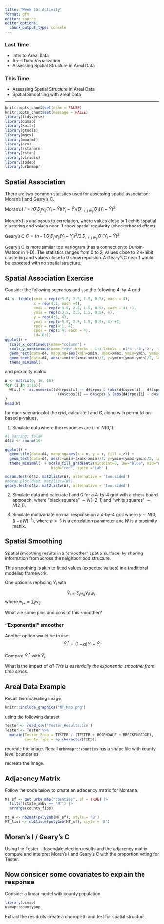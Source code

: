 ```yaml
---
title: "Week 15: Activity"
format: gfm
editor: source
editor_options: 
  chunk_output_type: console
---
```


### Last Time

- Intro to Areal Data
- Areal Data Visualization
- Assessing Spatial Structure in Areal Data

### This Time

- Assessing Spatial Structure in Areal Data
- Spatial Smoothing with Areal Data


---


```r
knitr::opts_chunk$set(echo = FALSE)
knitr::opts_chunk$set(message = FALSE)
library(tidyverse)
library(ggmap)
library(knitr)
library(gtools)
library(mgcv)
library(mnormt)
library(arm)
library(rstanarm)
library(rstan)
library(viridis)
library(spdep)
library(urbnmapr)

```



## Spatial Association

There are two common statistics used for assessing spatial association:
Moran's I and Geary's C.

\vfill

Moran's I
$I =n \sum_i \sum_j w_{ij} (Y_i - \bar{Y})(Y_j -\bar{Y}) / (\sum_{i\neq j \;w_{ij}})\sum_i(Y_i - \bar{Y})^2$

\vfill

Moran's I is analogous to correlation, where values close to 1 exhibit spatial clustering and values near -1 show spatial regularity (checkerboard effect).

\vfill

Geary's C
$C=(n-1)\sum_i \sum_j w_{ij}(Y_i-Y_j)^2 / 2(\sum_{i \neq j \; w_{ij}})\sum_i (Y_i - \bar{Y})^2$

\vfill

Geary's C is more similar to a variogram (has a connection to Durbin-Watson in 1-D). The statistics ranges from 0 to 2; values close to 2 exhibit clustering and values close to 0 show repulsion. A Geary's C near 1 would be expected with no spatial structure.

\vfill

## Spatial Association Exercise

Consider the following scenarios and use the following 4-by-4 grid

```r
d4 <- tibble(xmin = rep(c(3.5, 2.5, 1.5, 0.5), each = 4),
             x = rep(4:1, each =4),      
             xmax = rep(c(3.5, 2.5, 1.5, 0.5), each = 4) +1,
             ymin = rep(c(3.5, 2.5, 1.5, 0.5), 4), 
             y = rep(4:1, 4),
             ymax = rep(c(3.5, 2.5, 1.5, 0.5), 4) +1,
             rpos = rep(4:1, 4),
             cpos = rep(1:4, each = 4),
             id=16:1)
ggplot() + 
  scale_x_continuous(name="column") + 
  scale_y_continuous(name="row",breaks = 1:4,labels = c('4','3','2', '1') ) +
  geom_rect(data=d4, mapping=aes(xmin=xmin, xmax=xmax, ymin=ymin, ymax=ymax), color="black", alpha=0.05) +
  geom_text(data=d4, aes(x=xmin+(xmax-xmin)/2, y=ymin+(ymax-ymin)/2, label=id), size=4) +
  theme_minimal()
```

and proximity matrix 

```r
W <- matrix(0, 16, 16)
for (i in 1:16){
  W[i,] <- as.numeric((d4$rpos[i] == d4$rpos & (abs(d4$cpos[i] - d4$cpos) == 1)) | 
                        (d4$cpos[i] == d4$cpos & (abs(d4$rpos[i] - d4$rpos) == 1)))
}
head(W)
```
\vfill

for each scenario plot the grid, calculate I and G, along with permutation-based p-values.


1. Simulate data where the responses are i.i.d. N(0,1). 

```r
#| warning: false
d4$z <- rnorm(16)

ggplot() + 
  geom_tile(data=d4, mapping=aes(x = x, y = y, fill = z)) +
  geom_text(data=d4, aes(x=xmin+(xmax-xmin)/2, y=ymin+(ymax-ymin)/2, label=id), size=4) +
  theme_minimal() + scale_fill_gradient2(midpoint=0, low="blue", mid="white",
                     high="red", space ="Lab" )

moran.test(d4$z, mat2listw(W), alternative = 'two.sided')
#moran.plot(d4$z, mat2listw(W))
geary.test(d4$z, mat2listw(W), alternative = 'two.sided')
```


\vfill


2. Simulate data and calculate I and G for a 4-by-4 grid with a chess board approach, where "black squares" $\sim N(-2,1)$ and "white squares" $\sim N(2,1)$.


\vfill


3. Simulate multivariate normal response on a 4-by-4 grid where $y \sim N(0, (I- \rho W)^{-1})$, where $\rho = .3$ is a correlation parameter and $W$ is a proximity matrix.



## Spatial Smoothing

Spatial smoothing results in a "smoother" spatial surface, by sharing information from across the neighborhood structure.

\vfill

This smoothing is akin to fitted values (expected values) in a traditional modeling framework.

\vfill

One option is replacing $Y_i$ with

$$\hat{Y}_i = \sum_j w_{ij} Y_j / w_{i+}$$
where $w_{i+} = \sum_j w_{ij}$.


\vfill

What are some pros and cons of this smoother?

\vfill

### "Exponential" smoother

Another option would be to use:
$$\hat{Y}_i^* = (1 - \alpha) Y_i + \hat{Y}_i$$

\vfill

Compare $\hat{Y}_i^*$ with $\hat{Y}_i$.

\vfill

What is the impact of $\alpha?$ _This is essentially the exponential smoother from time series._

## Areal Data Example


Recall the motivating image, 

```r
knitr::include_graphics("MT_Map.png") 
```

using the following dataset

```r
Tester <- read_csv('Tester_Results.csv')
Tester <- Tester %>% 
  mutate(Tester_Prop = TESTER / (TESTER + ROSENDALE + BRECKENRIDGE),
         county_fips = as.character(FIPS))
```

recreate the image. Recall `urbnmapr::counties` has a shape file with county level boundaries.

recreate the image.

## Adjacency Matrix
Follow the code below to create an adjacency matrix for Montana. 

```r

MT_sf <- get_urbn_map("counties", sf = TRUE) |>
  filter(state_abbv == 'MT') |>
  arrange(county_fips)

mt_W <- nb2mat(poly2nb(MT_sf), style = 'B')
MT_list <- nb2listw(poly2nb(MT_sf), style = 'B')

```


## Moran's I / Geary's C

Using the Tester - Rosendale election results and the adjacency matrix compute and interpret Moran's I and Geary's C with the proportion voting for Tester.


## Now consider some covariates to explain the response

Consider a linear model with county population

```r
library(usmap)
usmap::countypop
```

Extract the residuals create a choropleth and test for spatial structure.



<!-- ### Areal Data Models: Disease Mapping -->

<!-- Areal data with counts is often associated with disease mapping, where there are two quantities for each areal unit: -->
<!-- $Y_i =$  observed number of cases of disease in county i and $E_i =$ expected number of cases of disease in county i. -->

<!-- Note this can also be used to model generic count data on area units. -->


<!-- \vfill -->
<!-- One way to think about the expected counts is -->
<!-- $$E_i = n_i \bar{r} = n_i \left(\sum_j y_j / \sum_j n_j  \right),$$ -->
<!-- where $\bar{r}$ is the overall disease rate and $n_i$ is the population for region $i$. -->

<!-- \vfill -->
<!-- However note that $\bar{r},$  and hence, $E_i$ is a not fixed, but is a function of the data. This is called *internal standardization*. -->

<!-- \vfill -->

<!-- An alternative is to use some standard rate for a given age group, such that $E_i = \sum_j n_{ij} r_j.$ This is *external standardization.* -->

<!-- \vfill -->


<!-- Often counts are assumed to follow the Poisson model where -->
<!-- $$Y_i|\eta_i \sim Poisson(E_i \eta_i),$$ -->
<!-- where $\eta_i$ is the relative risk of the disease in region $i$.  This quantity is known as the *standardized morbidity ratio* (SMR). -->

<!-- \vfill -->

<!-- Then the MLE of $\eta_i$ is $Y_i /E_i$. -->


<!-- #### Poisson-Gamma Model -->

<!-- Consider the following framework -->
<!-- $Y_i | \eta_i \sim Pois(E_i \eta_i)$ and $\eta_i \sim Gamma(a,b)$ -->
<!-- where the gamma distribution has mean $a/b$ and variance is $a/b^2$. -->

<!-- \vfill -->

<!-- This can be reparameterized such that $a = \mu^2 / \sigma^2$ and $b = \mu /\sigma^2$. -->


<!-- \vfill -->

<!-- For the Poisson sampling model, the gamma prior is conjugate. This means that the posterior distribution $p(\eta_i | y_i)$ is also a gamma distribution, and in particular, the posterior distribution $p(\eta_i|y_i)$ is $Gamma(y_i + a, E_i + b)$. -->

<!-- \vfill -->

<!-- The mean of this distribution is -->
<!-- \begin{eqnarray*} -->
<!-- E(\eta_i | \boldsymbol{y}) = E(\eta_i| y_i) &=& \frac{y_i + a}{E_i + b} = \frac{y_i + \frac{\mu^2}{\sigma^2}}{E_i + \frac{\mu}{\sigma^2}}\\ -->
<!-- &=& \frac{E_i (\frac{y_i}{E_i})}{E_i + \frac{\mu}{\sigma^2}} + \frac{(\frac{\mu}{\sigma^2})\mu}{E_i + \frac{\mu}{\sigma2}}\\ -->
<!-- &=& w_i SMR_i + (1 - w_i) \mu, -->
<!-- \end{eqnarray*} -->
<!-- where $w_i = \frac{E_i}{E_i + (\mu / \sigma^2)}$ -->


<!-- \vfill -->

<!-- Thus the point estimate is a weighted average of the data-based SMR for region $i$ and the prior mean $\mu$. -->

<!-- #### Poisson-lognormal models -->
<!-- The model can be written as  -->
<!-- \begin{eqnarray*} -->
<!-- Y_i | \psi_i &\sim& Poisson(E_i \exp(\psi_i))\\ -->
<!-- \psi_i &=& \boldsymbol{x_i^T}\boldsymbol{\beta} + \theta_i + \phi_i -->
<!-- \end{eqnarray*} -->

<!-- where $\boldsymbol{x_i}$ are spatial covariates, $\theta_i$ corresponds to region wide heterogeneity, and $\psi_i$ captures local clustering. -->


<!-- ### Brook's Lemma and Markov Random Fields -->

<!-- To consider areal data from a model-based perspective, it is necessary to obtain the joint distribution of the responses  -->
<!-- $$p(y_1, \dots, y_n).$$ -->

<!-- \vfill -->

<!-- From the joint distribution, the *full conditional distribution* -->
<!-- $$p(y_i|y_j, j \neq i),$$ -->
<!-- is uniquely determined. -->

<!-- \vfill -->

<!-- Brook's Lemma states that the joint distribution can be obtained from the full conditional distributions. -->

<!-- \vfill -->

<!-- When the areal data set is large, working with the full conditional distributions can be preferred to the full joint distribution. -->

<!-- \vfill -->
<!-- More specifically, the response $Y_i$ should only directly depend on the neighbors, hence, -->
<!-- $$p(y_i|y_j, j \neq i) = p(y_i|y_j, j \in \delta_i)$$ -->
<!-- where $\delta_i$ denotes the neighborhood around $i$. -->



<!-- ### Markov Random Field  -->

<!-- The idea of using the local specification for determining the global form of the distribution is Markov random field. -->

<!-- \vfill -->

<!-- An essential element of a MRF is a *clique*, which is a group of units where each unit is a neighbor of all units in the clique -->

<!-- \vfill -->

<!-- A *potential function* is a function that is exchangeable in the arguments. With continuous data a common potential is $(Y_i - Y_j)^2$ if $i \sim j$ ($i$ is a neighbor of $j$). -->

<!-- \vfill -->

<!-- #### Gibbs Distribution -->

<!-- A joint distribution $p(y_1, \dots, y_n)$ is a Gibbs distribution if it is a function of $Y_i$ only through the potential on cliques. -->

<!-- \vfill -->

<!-- Mathematically, this can be expressed as: -->
<!-- $$p(y_1, \dots, y_n) \propto \exp \left(\gamma \sum_k \sum_{\alpha \in \mathcal{M}_k} \phi^{(k)}(y_{\alpha_1},y_{\alpha_2}, \dots, y_{\alpha_k} ) \right),$$ -->
<!-- where $\phi^{(k)}$ is a potential of order $k$, $\mathcal{M}_k$ is the collection of all subsets of size $k = {1, 2, ...}$(typically restricted to 2 in spatial settings), $\alpha$ indexes the set in $\mathcal{M}_k$. -->

<!-- \vfill -->

<!-- \newpage -->

<!-- ### Hammersley-Clifford Theorem -->

<!-- The Hammersley-Clifford Theorem demonstrates that if we have a MRF that defines a unique joint distribution, then that joint distribution is a Gibbs distribution. -->

<!-- \vfill -->

<!-- The converse was later proved, showing that a MRF could be sampled from the associated Gibbs distribution (origination of Gibbs sampler). -->

<!-- \vfill -->

<!-- ### Model Specification -->

<!-- With continuous data, a common choice for the joint distribution is the pairwise difference -->
<!-- $$p(y_1, \dots, y_n) \propto \exp \left(-\frac{1}{2\tau^2} \sum_{i,j}(y_i - y_j)^2 I(i \sim j) \right)$$ -->
<!-- \vfill -->

<!-- Then the full conditional distributions can be written as -->
<!-- $$p(y_i|y_j, j \neq i) = N \left(\sum_{j \in \delta_i} y_i / m_i, \tau^2 / m_i \right)$$ -->
<!-- where $m_i$ are the number of neighbors for unit $i$. -->

<!-- \vfill -->
<!-- This results in a spatial smoother, where the mean of a response is the average of the neighbors. -->

<!-- ## Conditional Autoregressive Models -->
<!-- ## Gaussian Model -->

<!-- Suppose the full conditionals are specifed as -->
<!-- $$Y_i|y_j, j\neq i \sim N \left(\sum_j b_{ij} y_j, \tau_i^2 \right)$$ -->

<!-- \vfill -->

<!-- Then using Brooks' Lemma, the joint distribution is -->
<!-- $$p(y_1, \dots, y_n) \propto \exp \left(-\frac{1}{2}\boldsymbol{y}^T D^{-1} (I - B) \boldsymbol{y} \right),$$ -->
<!-- where $B$ is a matrix with entries $b_{ij}$ and D is a diagonal matrix with diagonal elements $D_{ii} = \tau_i^2$. -->

<!-- \vfill -->

<!-- The previous equation suggests a multivariate normal distribution, but $D^{-1}(I - B)$ should be symmetric. -->

<!-- \vfill -->

<!-- Symmetry requires $$\frac{b_{ij}}{\tau^2_i}=\frac{b_{ji}}{\tau^2_j}, \; \; \forall \; \; i , j$$ -->

<!-- \vfill -->

<!-- In general, $B$ is not symmetric, but setting $b_{ij} = w_{ij}/ w_{i+}$ and $\tau_i^2 = \tau^2 / w_{i+}$ satisfies the symmetry assumptions (given that we assume W is symmetric) -->

<!-- \vfill -->

<!-- \newpage -->

<!-- Now the full conditional distribution can be written as -->
<!-- $$Y_i|y_j, j\neq i \sim N \left(\sum_j w_{ij} y_j / w_{i+}, \tau^2 / w_{i+} \right)$$ -->

<!-- \vfill -->

<!-- Similarly the joint distribution is now -->
<!-- $$p(y_1, \dots, y_n) \propto \exp \left(-\frac{1}{2 \tau^2}\boldsymbol{y}^T  (D_w - W) \boldsymbol{y} \right)$$ -->
<!-- where $D_w$ is a diagonal matrix with diagonal entries $(D_w)_{ii} = w_{i+}$  -->

<!-- \vfill -->

<!-- The joint distribution can also be re-written as -->
<!-- $$p(y_1, \dots, y_n) \propto \exp \left(-\frac{1}{2 \tau^2} \sum_{i \neq j} w_{ij} (y_i - y_j)^2\right)$$ -->

<!-- \vfill -->

<!-- However, both these formulations results in an improper distribution. This could be solved with a constraint, such as $Y_i = 0$. -->

<!-- \vfill -->

<!-- The result is the joint distribution is improper, despite proper full conditional distributions. This model specification is often referred to as an *intrinsically autoregressive* model (IAR). -->

<!-- \vfill -->

<!-- \newpage -->

<!-- ## IAR -->

<!-- The IAR cannot be used to model data directly, rather this is used a prior specification and attached to random effects specified at the second stage of the hierarchical model. -->

<!-- \vfill -->

<!-- The impropriety can be remedied by defining a parameter $\rho$ such that $(D_w - W)$ becomes $(D_w - \rho W)$ such that this matrix is nonsingular. -->

<!-- \vfill -->

<!-- The parameter $\rho$ can be considered an extra parameter in the CAR model. -->

<!-- \vfill -->

<!-- With or without $\rho,$ $p(\boldsymbol{y})$ (or the Bayesian posterior when the CAR specification is placed on the spatial random effects) is proper. -->

<!-- \vfill -->

<!-- When using $\rho$, the full conditional becomes $$Y_i|y_j, j\neq i \sim N \left(\rho \sum_j w_{ij} y_j / w_{i+}, \tau^2 / w_{i+} \right)$$ -->

<!-- \vfill -->

<!-- ## Simultaneous Autoregression Model -->

<!-- Rather than specifying the distribution on $\boldsymbol{Y}$, as in the CAR specification, the distribution can be specified for $\boldsymbol{\epsilon}$ which induces a distribution for $\boldsymbol{Y}$. -->

<!-- \vfill -->

<!-- Let $\boldsymbol{\epsilon} \sim N(\boldsymbol{0}, \tilde{D})$, where $\tilde{D}$ is a diagonal matrix with elements $(\tilde{D})_{ii} = \sigma^2_i$. -->

<!-- \vfill -->

<!-- Now $Y_i = \sum_j b_{ij} Y_j + \epsilon_i$ or equivalently $(I-B)\boldsymbol{Y} = \boldsymbol{\epsilon}$. -->

<!-- \vfill -->

<!-- \newpage -->
<!-- ## SAR Model -->

<!-- If the matrix $(I - B)$ is full rank, then  -->
<!-- $$\boldsymbol{Y} \sim N \left(\boldsymbol{0},(I - B)^{-1} \tilde{D} ((I - B)^{-1})^T \right)$$ -->

<!-- \vfill -->

<!-- If $\tilde{D} = \sigma^2 I$, then $\boldsymbol{Y} \sim N \left(\boldsymbol{0},\sigma^2 \left[(I - B)  (I - B)^T \right]^{-1} \right)$ -->

<!-- \vfill -->

<!-- #### Choosing B -->

<!-- There are two common approaches for choosing B -->

<!-- \vfill -->

<!-- 1. $B = \rho W,$ where $W$ is a contiguity matrix with entries 1 and 0. The parameter $\rho$ is called the spatial autoregression parameter. -->

<!-- \vfill -->

<!-- 2. $B = \alpha \tilde{W}$ where $(\tilde{W})_{ij} = w_{ij} / w_{i+}.$ The $\alpha$ parameter is called the spatial autocorrelation parameter. -->

<!-- \vfill -->

<!-- SAR Models are often introduced in a regression context, where the residuals $(\boldsymbol{U})$ follow a SAR model. -->

<!-- \vfill -->

<!-- Let $\boldsymbol{U} = \boldsymbol{Y} - X \boldsymbol{\beta}$ and then $\boldsymbol{U} = B \boldsymbol{U} + \boldsymbol{\epsilon}$ which results in -->
<!-- $$\boldsymbol{Y} = B \boldsymbol{Y} + (I-B) X \boldsymbol{\beta} + \boldsymbol{\epsilon}$$ -->

<!-- \vfill -->

<!-- Hence the model contains a spatial weighting of neighbors $(B \boldsymbol{Y})$ and a regression component $((I-B) X \boldsymbol{\beta} )$. -->

<!-- \vfill -->

<!-- The SAR specification is not typically used in a GLM setting. -->

<!-- \vfill -->

<!-- SAR models are well suited for maximum likelihood -->

<!-- \vfill -->

<!-- Without specifying a hierarchical form, Bayesian sampling of random effects is more difficult than the CAR specification. -->

